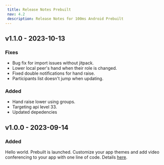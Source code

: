 ```yaml
---
 title: Release Notes Prebuilt
 nav: 4.2
 description: Release Notes for 100ms Android Prebuilt
---
```

## v1.1.0 - 2023-10-13
### Fixes
- Bug fix for import issues without jitpack.
- Lower local peer's hand when their role is changed.
- Fixed double notifications for hand raise.
- Participants list doesn't jump when updating.

### Added
- Hand raise lower using groups.
- Targeting api level 33.
- Updated depedencies


## v1.0.0 - 2023-09-14
### Added
Hello world. Prebuilt is launched. Customize your app themes and add video conferencing to your app with one line of code.
Details [here](https://www.100ms.live/docs/javascript/v2/quickstart/prebuilt-quickstart).